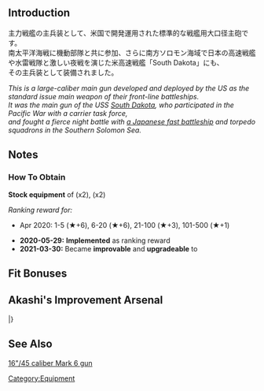 {{EquipmentInfo}}

==Introduction==
主力戦艦の主兵装として、米国で開発運用された標準的な戦艦用大口径主砲です。<br>南太平洋海戦に機動部隊と共に参加、さらに南方ソロモン海域で日本の高速戦艦や水雷戦隊と激しい夜戦を演じた米高速戦艦「South Dakota」にも、<br>その主兵装として装備されました。

''This is a large-caliber main gun developed and deployed by the US as the standard issue main weapon of their front-line battleships.''<br>
''It was the main gun of the USS [[South Dakota]], who participated in the Pacific War with a carrier task force,''<br>
''and fought a fierce night battle with [[Kirishima|a Japanese fast battleship]] and torpedo squadrons in the Southern Solomon Sea.''

==Notes==
<div class="mw-collapsible"><h3>How To Obtain</h3>
<div class="mw-collapsible-content">
'''Stock equipment''' of {{Ship/Link|South Dakota}} (x2), {{Ship/Link|Washington}} (x2)

''Ranking reward for:''
* Apr 2020: 1-5 (★+6), 6-20 (★+6), 21-100 (★+3), 101-500 (★+1)

</div></div>


<div class="mw-collapsible><h3>Updates History</h3>
<div class="mw-collapsible-content>
* '''2020-05-29:''' '''Implemented''' as ranking reward
* '''2021-03-30:''' Became '''improvable''' and '''upgradeable''' to {{Equipment/Link|16inch Triple Gun Mount Mk.6 mod.2}}
</div></div>

==Fit Bonuses==
{{:16inch Triple Gun Mount Mk.6/Bonuses}}

== Akashi's Improvement Arsenal ==
{{AkashiWorkshop}}
{{AkashiWorkshopLine
| Name = {{PAGENAME}}
| ItemType = RedGunHeavy
| Fuel = 40
| Ammo = 420
| Steel = 600
| Baux = 40
|Mats0-5 = 3/4
|Mats6-9 = 5/7
|Mats10 = 10/18
|Screws0-5 = 3/4
|Screws6-9 = 4/5
|Screws10 = 7/13
|EquipConsume0-5 = 1x{{RedGunHeavy|41cm Twin Gun Mount}}
|EquipConsume6-9 = 2x{{RedGunHeavy|41cm Twin Gun Mount}}
|EquipConsume10 = 3x{{RedGunHeavy|41cm Twin Gun Mount}}<br>1x{{RocketMat}}
| Sun = SD<br>W
| Mon = SD<br>W
| Tue = SD<br>W
| Wed = SD<br>W
| Thu = SD<br>W
| Fri = SD<br>W
| Sat = SD<br>W
|2ndShip = [[South Dakota]]<br>[[Washington]]
|Notes = Upgrades to [[16inch Triple Gun Mount Mk.6 mod.2]].
}}
|}

==See Also==
[[wikipedia:16"/45_caliber_Mark_6_gun|16"/45 caliber Mark 6 gun]]

{{Equipmentlist}}
[[Category:Equipment]]